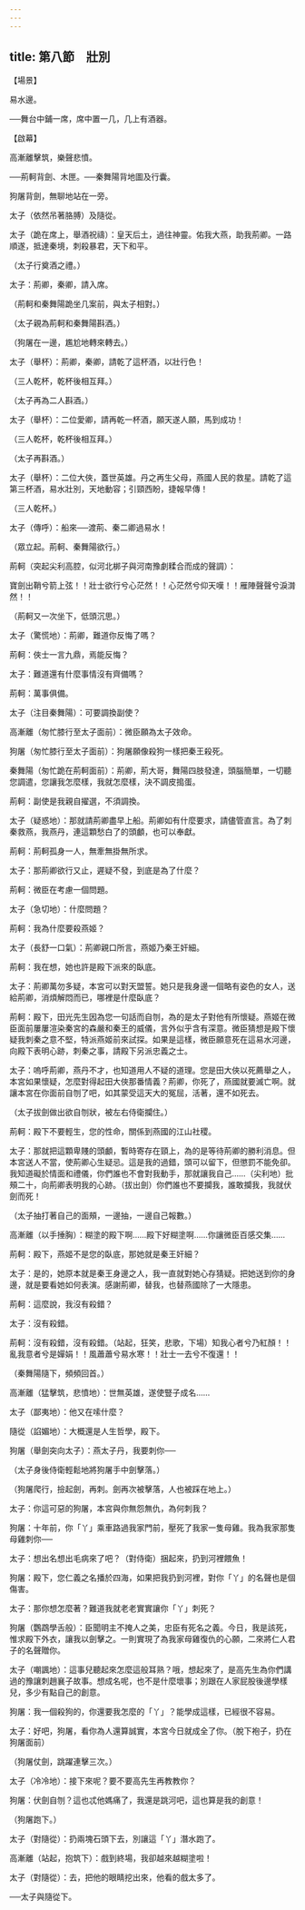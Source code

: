 ```yaml
---
---
---
```

title: 第八節　壯別
---



【場景】

易水邊。

──舞台中鋪一席，席中置一几，几上有酒器。

【啟幕】

高漸離擊筑，樂聲悲憤。

──荊軻背劍、木匣。──秦舞陽背地圖及行囊。

狗屠背劍，無聊地站在一旁。

太子（依然吊著胳膊）及隨從。

太子（跪在席上，舉酒祝禱）：皇天后土，過往神靈。佑我大燕，助我荊卿。一路順遂，抵達秦境，刺殺暴君，天下和平。

（太子行奠酒之禮。）

太子：荊卿，秦卿，請入席。

（荊軻和秦舞陽跪坐几案前，與太子相對。）

（太子親為荊軻和秦舞陽斟酒。）

（狗屠在一邊，尷尬地轉來轉去。）

太子（舉杯）：荊卿，秦卿，請乾了這杯酒，以壯行色！

（三人乾杯，乾杯後相互拜。）

（太子再為二人斟酒。）

太子（舉杯）：二位愛卿，請再乾一杯酒，願天遂人願，馬到成功！

（三人乾杯，乾杯後相互拜。）

（太子再斟酒。）

太子（舉杯）：二位大俠，蓋世英雄。丹之再生父母，燕國人民的救星。請乾了這第三杯酒，易水壯別，天地動容；引頸西盼，捷報早傳！

（三人乾杯。）

太子（傳呼）：船來──渡荊、秦二卿過易水！

（眾立起。荊軻、秦舞陽欲行。）

荊軻（突起尖利高腔，似河北梆子與河南豫劇糅合而成的聲調）：

寶劍出鞘兮箭上弦！！壯士欲行兮心茫然！！心茫然兮仰天嘆！！雁陣聲聲兮淚潸然！！

（荊軻又一次坐下，低頭沉思。）

太子（驚慌地）：荊卿，難道你反悔了嗎？

荊軻：俠士一言九鼎，焉能反悔？

太子：難道還有什麼事情沒有齊備嗎？

荊軻：萬事俱備。

太子（注目秦舞陽）：可要調換副使？

高漸離（匆忙膝行至太子面前）：微臣願為太子效命。

狗屠（匆忙膝行至太子面前）：狗屠願像殺狗一樣把秦王殺死。

秦舞陽（匆忙跪在荊軻面前）：荊卿，荊大哥，舞陽四肢發達，頭腦簡單，一切聽您調遣，您讓我怎麼樣，我就怎麼樣，決不調皮搗蛋。

荊軻：副使是我親自擢選，不須調換。

太子（疑惑地）：那就請荊卿盡早上船。荊卿如有什麼要求，請儘管直言。為了刺秦救燕，我燕丹，連這顆愁白了的頭顱，也可以奉獻。

荊軻：荊軻孤身一人，無牽無掛無所求。

太子：那荊卿欲行又止，遲疑不發，到底是為了什麼？

荊軻：微臣在考慮一個問題。

太子（急切地）：什麼問題？

荊軻：我為什麼要殺燕姬？

太子（長舒一口氣）：荊卿親口所言，燕姬乃秦王奸細。

荊軻：我在想，她也許是殿下派來的臥底。

太子：荊卿萬勿多疑，本宮可以對天盟誓。她只是我身邊一個略有姿色的女人，送給荊卿，消煩解悶而已，哪裡是什麼臥底？

荊軻：殿下，田光先生因為您一句話而自刎，為的是太子對他有所懷疑。燕姬在微臣面前屢屢渲染秦宮的森嚴和秦王的威儀，言外似乎含有深意。微臣猜想是殿下懷疑我刺秦之意不堅，特派燕姬前來試探。如果是這樣，微臣願意死在這易水河邊，向殿下表明心跡，刺秦之事，請殿下另派忠義之士。

太子：嗚呼荊卿，燕丹不才，也知道用人不疑的道理。您是田大俠以死薦舉之人，本宮如果懷疑，怎麼對得起田大俠那番情義？荊卿，你死了，燕國就要滅亡啊。就讓本宮在你面前自刎了吧，如其蒙受這天大的冤屈，活著，還不如死去。

（太子拔劍做出欲自刎狀，被左右侍衛攔住。）

荊軻：殿下不要輕生，您的性命，關係到燕國的江山社稷。

太子：那就把這顆卑賤的頭顱，暫時寄存在頸上，為的是等待荊卿的勝利消息。但本宮送人不當，使荊卿心生疑忌。這是我的過錯，頭可以留下，但懲罰不能免卻。我知道礙於情面和禮儀，你們誰也不會對我動手，那就讓我自己……（尖利地）批頰二十，向荊卿表明我的心跡。（拔出劍）你們誰也不要攔我，誰敢攔我，我就伏劍而死！

（太子抽打著自己的面頰，一邊抽，一邊自己報數。）

高漸離（以手捶胸）：糊塗的殿下啊……殿下好糊塗啊……你讓微臣百感交集……

荊軻：殿下，燕姬不是您的臥底，那她就是秦王奸細？

太子：是的，她原本就是秦王身邊之人，我一直就對她心存猜疑。把她送到你的身邊，就是要看她如何表演。感謝荊卿，替我，也替燕國除了一大隱患。

荊軻：這麼說，我沒有殺錯？

太子：沒有殺錯。

荊軻：沒有殺錯，沒有殺錯。（站起，狂笑，悲歌，下場）知我心者兮乃紅顏！！亂我意者兮是嬋娟！！風蕭蕭兮易水寒！！壯士一去兮不復還！！

（秦舞陽隨下，頻頻回首。）

高漸離（猛擊筑，悲憤地）：世無英雄，遂使豎子成名……

太子（鄙夷地）：他又在嗦什麼？

隨從（諂媚地）：大概還是人生哲學，殿下。

狗屠（舉劍突向太子）：燕太子丹，我要刺你──

（太子身後侍衛輕鬆地將狗屠手中劍擊落。）

（狗屠爬行，撿起劍，再刺。劍再次被擊落，人也被踩在地上。）

太子：你這可惡的狗屠，本宮與你無怨無仇，為何刺我？

狗屠：十年前，你「丫」乘車路過我家門前，壓死了我家一隻母雞。我為我家那隻母雞刺你──

太子：想出名想出毛病來了吧？（對侍衛）捆起來，扔到河裡餵魚！

狗屠：殿下，您仁義之名播於四海，如果把我扔到河裡，對你「丫」的名聲也是個傷害。

太子：那你想怎麼著？難道我就老老實實讓你「丫」刺死？

狗屠（鸚鵡學舌般）：臣聞明主不掩人之美，忠臣有死名之義。今日，我是該死，惟求殿下外衣，讓我以劍擊之。一則實現了為我家母雞復仇的心願，二來將仁人君子的名聲贈你。

太子（嘲諷地）：這事兒聽起來怎麼這般耳熟？哦，想起來了，是高先生為你們講過的豫讓刺趙襄子故事。想成名呢，也不是什麼壞事；別跟在人家屁股後邊學樣兒，多少有點自己的創意。

狗屠：我一個殺狗的，你還要我怎麼的「丫」？能學成這樣，已經很不容易。

太子：好吧，狗屠，看你為人還算誠實，本宮今日就成全了你。（脫下袍子，扔在狗屠面前）

（狗屠仗劍，跳躍連擊三次。）

太子（冷冷地）：接下來呢？要不要高先生再教教你？

狗屠：伏劍自刎？這也忒他媽痛了，我還是跳河吧，這也算是我的創意！

（狗屠跑下。）

太子（對隨從）：扔兩塊石頭下去，別讓這「丫」潛水跑了。

高漸離（站起，抱筑下）：戲到終場，我卻越來越糊塗啦！

太子（對隨從）：去，把他的眼睛挖出來，他看的戲太多了。

──太子與隨從下。